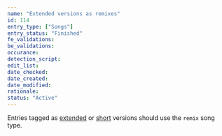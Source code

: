 ```yaml
---
name: "Extended versions as remixes"
id: 114
entry_type: ["Songs"]
entry_status: "Finished"
fe_validations:
be_validations:
occurance:
detection_script:
edit_list:
date_checked:
date_created:
date_modified:
rationale:
status: "Active"
---
```


Entries tagged as [extended](https://vocadb.net/T/3068) or [short](https://vocadb.net/T/4717/) versions should use the `remix` song type.